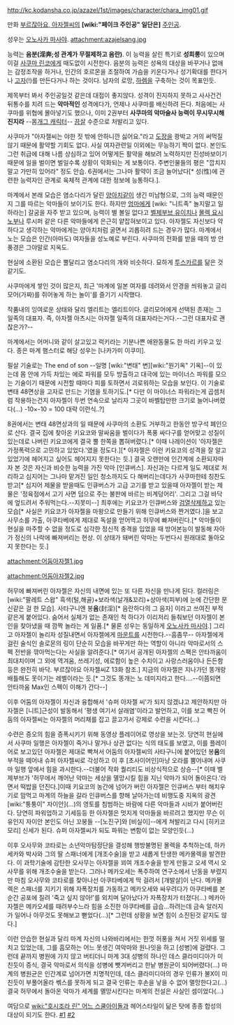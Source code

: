 http://kc.kodansha.co.jp/azazel/1st/images/character/chara_img01.gif

만화 [[부르잖아요, 아자젤씨]]의 '''[wiki:"페이크 주인공" 일단은]''' [[주인공]]. 

성우는 [[오노사카 마사야]].
attachment:azajelsang.jpg

능력는 '''음분(淫奔;성 관계가 무절제하고 음란)'''. 이 능력을 살린 특기로 '''성희롱'''이 있으며 이걸 [[사쿠마 린코]]에게 때도없이 시전한다.
음분의 능력은 성욕의 대상을 바꾸거나 없애는 감정조작을 하거나, 인간의 호르몬을 조절하여 가슴을 키운다거나 성기확대를 한다거나 [[고자]](!)를 만든다거나 하는 것이다. 남자의 로망, [[하렘]]을 구축하는 것이 목표인듯.

제목부터 봐서 주인공일것 같은데 대접이 좋지않다. 성격이 진지하지 못하고 사사건건 뒤통수를 치려 드는 '''악마적인''' 성격에다가, 언제나 사쿠마를 배신하려 든다. 처음에는 사쿠마를 위협에 몰아넣기도 했으나, 이미 2권부터 '''사쿠마의 악마술사 능력이 무시무시해진지라''' --몸[[개그 캐릭터]]-- [[끔살]] 수준으로 처발리고 있다.

사쿠마가 "아자젤씨는 야한 짓 밖에 안하니깐 싫어요."라고 [[도장]]을 쾅박고 거의 써먹질 않기 때문에 활약할 기회도 없다. 사실 여자관련일 이외에는 무능하기 짝이 없다. 본인도 그런 취급에 대해 나름 상심하고 있어 어떻게든 활약을 해보려 노력하지만 진성바보이기 때문에 일을 벌이면 벌일수록 상황이 악화되는 게 보통이다. 주변인물들의 평은 "깝치지 말고 가만히 있어라" 정도 안습. 6권에서는 그나마 활약이 조금 늘어났다[* 성(性)에 관련한 능력자인 관계로 육체적 관계에 대한 정보에 능통하다.].

마계에서 본래 모습은 염소다리가 달린 [[양아치]]같이 생긴 미남형으로, 그의 능력 때문인지 그를 따르는 악마들이 보이기도 한다. 하지만 [[엄마]]에게 [wiki: "니트족" 놀지말고 일하라는] 갈굼을 자주 받고 있으며, 능력이 별 볼일 없다고 [[벨제부브 유이치]]나 [[몰렉 요시노부]]나 루시퍼 같은 다른 악마들에게 은근히 얕잡혀보이고 있다. 아자젤도 자신보다 약하다고 생각하는 악마에게는 양아치처럼 굴면서 괴롭히려 드는 경우가 많다.
마계에서 노는 모습은 인간(아마도) 여자들을 성노예로 부린다. 사쿠마의 전화를 받을 때의 방 안 풍경은 그야말로 지옥도.

현실에 소환된 모습은 뿔달리고 염소다리의 개와 비슷하다. 묘하게 [[투스카르]]를 닮은 것 같기도.

사쿠마에게 쌓인 것이 많은지, 최근 '마계에 일본 여자를 데려와서 안경을 씌워놓고 글리모어(가짜)를 쥐어놓게 하는 놀이'를 즐기기 시작했다.

작품내의 잉여로운 상태와 달리 엘리트는 엘리트이다. 글리모어에게 선택된 존재는 그 일족의 대표자. 즉, 아자젤 아츠시는 아자젤 일족의 대표자라는거다.--그런 대표자로 괜찮은가?--

마계에서는 어머니와 같이 살고있고 럭키라는 기분나쁜 애완동물도 한 마리 키우고 있다. 종은 마계 햄스터로 해당 성우는 [나카가미 이쿠미].

필살 기술로는 The end of son --일명 [wiki:"변태" 변][wiki:"원기옥" 기옥]--이 있는데 몸 안에 가득 차있는 에로 파워를 모두 방출하고 대극에 있는 마이너스 파워를 모으는 기술이기 때문에 시전할 때마다 피를 토하면서 괴로워하는 모습을 보인다. 이 기술로 변태 48면상을 고자로 만드는 기염을 토하기도.[* 다만 이 마이너스 파워라는게 곱셈처럼 작용하는건지 아자젤이 두번 연속으로 날리자 그곳이 바벨탑만한 크기로 늘어나버렸다(...)  -10×-10 = 100 대략 이런식..?]

8권에서는 변태 48면상과의 일 때문에 사쿠마의 소환도 거부하고 한동안 방구석 폐인으로 산다. 결국 집에 찾아온 키요코와 말싸움을 벌이다가 폭풍 싸다구를 얻어맞고 성질이 있는데로 나버린 키요코에게 결국 뿔 한쪽을 뽑혀버렸다.[* 이때 나레이션이 '아자젤은 가정폭력으로 고민하고 있었다.'였을 정도다.][* 아자젤은 이런 키요코의 성격을 잘 알고 있었기에 헤어지고 싶어도 헤어지지 못한다는 듯.] 결국 오랜만에 인간계에 소환되자마자 본 것은 자신과 비슷한 능력을 가진 악마 [인큐버스].
자신과는 다르게 일도 제대로 처리하고 심지어는 그나마 맡겨진 일인 청소까지도 다 해버리는데다가 사쿠마한테 칭찬도 받고[* 심지어 제물을 받을때도 인큐버스가 고급 고기를 받고 있을때 아자젤이 받는 제물은 '정육점에서 고기 사면 덤으로 주는 불판에 바르는 비계덩어리'. 그리고 그걸 바닥에 엎드려서 주워먹는다.--지못미--] 최후에는 키요코가 인큐버스와 [[검열삭제]]하고 있는 모습[* 사실은 키요코가 아자젤을 마왕으로 만들기 위해 인큐버스와 짠거였다.]을 보고 사무소를 가출, 아쿠타베에게 제대로 독설을 얻어먹고 허무에 빠져버린다.[* 악마들이 현실을 마주할 수 없을 정도로 심각한 정신적 충격을 입었을 때 방어본능이 발동해 자아가 정신의 나락에 빠져버리는 현상. 이 상태가 돼버린 악마는 두번다시 원래대로 돌아오지 못한다는 듯.]

attachment:어둠아자젤1.jpg

attachment:어둠아자젤2.jpg

허무에 빠져버린 아자젤은 자신의 내면에 있는 또 다른 자신을 만나게 된다. 컬러링은 [wiki:"팔레트 스왑" 흑색(털,해골)+보라색(날개&꼬리)+상아색(피부)에 눈에 간단한 문신같은 걸 한 모습]. 사타구니엔 봉'''음'''(封淫)[* 음란하다의 그 음자] 이라고 쓰여진 부적 같은게 붙어있다. 숨어서 실체가 없는 존재인 척 하다가 이리저리 들춰보던 아자젤이 본인을 찾아냈을 때 깜짝 놀라는 게 일품.[* 물론 성우는 동일하게 [[오노사카 마사야]].] 그리고 아자젤이 놀리자 성질내면서 아자젤에게 [[마운트]]를 시전한다.--흠좀무-- 아자젤에게 걸린 술식인 솔로몬의 링이 단순히 모습을 바꾸게만 하는 역할이 아니라 악마로서의 스펙 전반을 깎아먹는다는 사실을 알려준다.[* 여기서 공개된 아자젤의 스팩은 안타까움이 최대치이며 그 외에 역겨움, 쓰레기성, 에로함이 높은 수치이고 사랑스러움이나 든든함 등은 완전히 바닥. 부르잖아요 아자젤씨Z 13화 참조.] 지금의 아자젤은 지나가던 똥개랑 배틀해도 못이기는 레벨이라는 듯.[* 그것도 똥개는 노 데미지라고 한다....--이쯤되면 안타까움 Max인 스펙이 이해가 간다--]

이후 어둠의 아자젤이 자신과 융합해서 '슈퍼 아자젤 씨'가 되지 않겠냐고 제안하지만 아자젤은 [니트]근성이 발동해서 '평생 여기서 살래염'이라고 발언하고, 이를 보고 빡친 어둠의 아자젤씨는 아자젤의 머리채를 잡고 끌고가서 강제로 수련을 시킨다(...)

수련은 증오의 힘을 증폭시키기 위해 동영상 플레이어로 영상을 보는것. 당연히 현실에서 사쿠마 일행은 아자젤이 죽거나 말거나 상관 없다는 식의 태도를 보였고, 이를 플레이어로 보고있던 아자젤은 제대로 빡쳐서 어둠의 아자젤씨의 사타구니에 붙어있던 봉'''음'''의 부적을 떼어내 슈퍼 아자젤씨로 각성하고 이 후 [초사이어인]마냥 오라를 뿜어내며 사쿠마 일행 앞에서 힘을 과시한다.--더불어 작화 퀄리티도 비상식적으로 상승--[* 이때 벨제부브가 '허무에서 깨어난 악마는 세상을 멸망시킬 힘을 지닌 악마가 되어 돌아온다.'라면서 떡밥을 던진다.]이때 키요코의 농간에 넘어가 버린 아자젤은 인큐버스 부터 해치우기로 맘먹고 마계의 하늘을 갈라 인큐버스를 향해 날아가는데 비행도중 지옥의 광견 [wiki:"퉁퉁이" 자이안](...)의 영토를 침범하는 바람에 다른 악마들과 시비가 붙어버린다. 당연히 파워업하고 기세등등 한 아자젤은 멋지게 악마들을 바르려고 했지만 무슨 이유인지 자이안 본인도 아닌 꼬붕들 --[노진구]와 [비실이]--에게 쳐발리고 다시 [히키코모리] 신세가 된다. 슈퍼 아자젤씨가 되도 파워는 변함이 없는 모양인듯(...)

이후 오사무와 코타로는 소년악마탐정단을 결성해 행방불명된 몰렉을 추척하는데, 하카세카와 박사와 그의 딸 스패너에게 [개조수술]을 받고 새롭게 탄생한 메카몰렉을 발견한다. 이 과학기술에 감탄한 오사무는 아자젤을 꾀여 개조수술을 받게 만들고 오세 역시 오사무를 위해 개조수술을 받는다. 그러나 메카오세는 폭주하여 연구소에서 난동을 부렸지만 마침 오사무와 코타로를 찾아나선 아쿠타베에게 딱 걸려서 [개발살]이 난다. 메카몰렉은 스패너를 지키기 위해 자폭장치를 가동하고 메카오세와 싸우려다가 아쿠타베를 본 순간 공포에 질려 '죽고 싶지 않아!'를 외치며 달아났다가 자폭장치가 터졌다(...)
메카아자젤은 메카오세를 때려부수느라 힘을 소진한 아쿠타베를 급습...하려는데 금속 알러지가 일어나 아무것도 못해보고 뻗었다(...)[* 그런데 상황을 보면 힘이 소진된것 같지도 않다.]

이런 안습한 현실과 달리 마계 자신의 나와바리에서는 한껏 허풍을 쳐서 거짓 위세를 떨치고 있었는데, 그를 흠모하는 어느 못생긴 여악마와 원나잇을 하고 [성병]에 걸렸다. 그런데 끝까지 병원에 가지 않고 버티더니 마계 3대 성병의 하나인 데스 클라미디아가 미친듯이 증식, 결국 악마로서 의식을 성병에 뺏겨버리고 한낱 병원균이 되어버렸다(...) 마계의 병원균은 인간계로 넘어가면 치명적인데, 데스 클라미디아의 경우 인류가 불X이 미친듯이 부풀어올라 쎆스를 못하게 되고 결국 인류는 후손을 낳을 수 없어 멸망한다고(...) 결국 허무에서 돌아온 악마가 세계를 멸망시킨다는 마계의 전설은 사실인 셈이었다(...)

여담으로 [[wiki:"호시조라 린" 어느 스쿨아이돌]]과 헤어스타일이 닮은 탓에 종종 합성의 대상이 되기도 한다. [http://i.imgur.com/gdga5Ne.jpg #1] [http://i.imgur.com/39A3Hl7.jpg #2]
